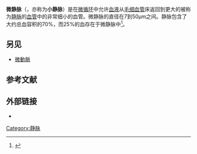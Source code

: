 {{Infobox vein
| Name        = 微静脉
| Latin       = venula
| Image       = Illu_capillary_zh.jpg
| Caption     = [[毛细血管|毛细血管]]示意图<br>图右侧可见微静脉流入[[静脉|静脉]]
| Width       = 300
| Image2      = 
| Caption2    = 
<!--
| Code        = {{TerminologiaHistologica|3|09|02.0.03002}}
-->
}}
'''微静脉'''（{{lang-en|venule}}，亦称为'''小静脉'''）是在[[微循环|微循环]]中允许[[血液|血液]]从[[毛细血管|毛细血管]]床返回到更大的被称为[[静脉|静脉]]的[[血管|血管]]中的非常细小的血管。微静脉的直径在7到50μm之间。静脉包含了大约总血容积的70%，而25%的血存在于微静脉中<ref>{{cite book|last=Woods|first=Susan|title=Cardiac Nursing|year=2010|publisher=Lippincotts|location=New York|isbn=9780781792806|pages=955}}</ref>。

== 另见 ==
*[[小动脉|微動脈]]

==参考文献==
<references />

==外部链接==
* {{MeshNumber|A07.231.432.952|Venules}}

{{心血管系统}}

[[Category:静脉|Category:静脉]]